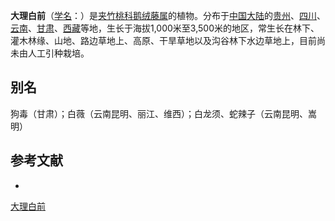 {{Speciesbox
| name = 大理白前
| status = 
| status_system = 
| image =
| genus = Cynanchum
| species = forrestii
| authority = Schltr.
| subdivision_ranks =[[变种|变种]]
| subdivision =
* 大理白前 ''C. f.'' var. ''forrestii''
* [[石棉白前|石棉白前]] ''C. f.'' var. ''stenolobum''
}}

'''大理白前'''（[[学名|学名]]：{{lang|la|''Cynanchum forrestii''}}）是[[夹竹桃科|夹竹桃科]][[鹅绒藤属|鹅绒藤属]]的植物。分布于[[中国大陆|中国大陆]]的[[贵州|贵州]]、[[四川|四川]]、[[云南|云南]]、[[甘肃|甘肃]]、[[西藏|西藏]]等地，生长于海拔1,000米至3,500米的地区，常生长在林下、灌木林缘、山地、路边草地上、高原、干旱草地以及沟谷林下水边草地上，目前尚未由人工引种栽培。

== 别名 ==
狗毒（甘肃）；白薇（云南昆明、丽江、维西）；白龙须、蛇辣子（云南昆明、嵩明）

== 参考文献 ==
<div class="references-small">
* {{cite web| url =http://www.bioinfo.cn/db05/KmzwSpecies.php?action=view&id=30644| title =大理白前（原变种）| work =《中国高等植物数据库全库》| publisher =中国科学院微生物研究所| author =昆明植物研究所| accessdate =2009-02-26| deadurl =yes| archiveurl =https://web.archive.org/web/20160305082038/http://www.bioinfo.cn/db05/KmzwSpecies.php?action=view&id=30644| archivedate =2016-03-05}}
</div>
{{Taxonbar|from=Q10936820}}

[[Category:鹅绒藤属|大理白前]]


{{植物小作品}}